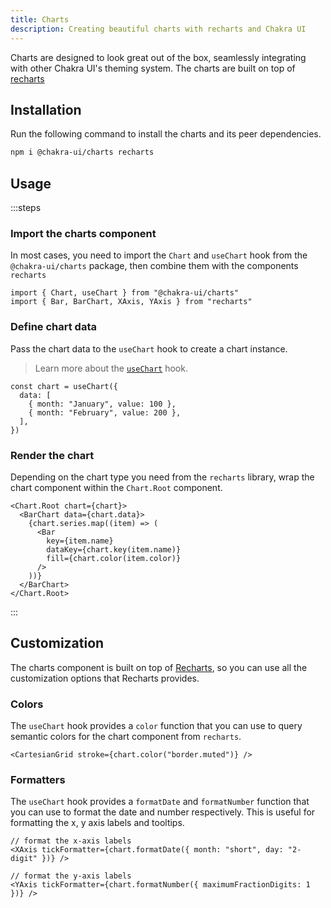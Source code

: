 ```yaml
---
title: Charts
description: Creating beautiful charts with recharts and Chakra UI
---
```


Charts are designed to look great out of the box, seamlessly integrating with
other Chakra UI's theming system. The charts are built on top of
[recharts](https://recharts.org)

## Installation

Run the following command to install the charts and its peer dependencies.

```bash
npm i @chakra-ui/charts recharts
```

## Usage

:::steps

### Import the charts component

In most cases, you need to import the `Chart` and `useChart` hook from the
`@chakra-ui/charts` package, then combine them with the components `recharts`

```tsx
import { Chart, useChart } from "@chakra-ui/charts"
import { Bar, BarChart, XAxis, YAxis } from "recharts"
```

### Define chart data

Pass the chart data to the `useChart` hook to create a chart instance.

> Learn more about the [`useChart`](/docs/charts/use-chart) hook.

```tsx
const chart = useChart({
  data: [
    { month: "January", value: 100 },
    { month: "February", value: 200 },
  ],
})
```

### Render the chart

Depending on the chart type you need from the `recharts` library, wrap the chart
component within the `Chart.Root` component.

```tsx
<Chart.Root chart={chart}>
  <BarChart data={chart.data}>
    {chart.series.map((item) => (
      <Bar
        key={item.name}
        dataKey={chart.key(item.name)}
        fill={chart.color(item.color)}
      />
    ))}
  </BarChart>
</Chart.Root>
```

:::

## Customization

The charts component is built on top of [Recharts](https://recharts.org), so you
can use all the customization options that Recharts provides.

### Colors

The `useChart` hook provides a `color` function that you can use to query
semantic colors for the chart component from `recharts`.

```tsx
<CartesianGrid stroke={chart.color("border.muted")} />
```

### Formatters

The `useChart` hook provides a `formatDate` and `formatNumber` function that you
can use to format the date and number respectively. This is useful for
formatting the x, y axis labels and tooltips.

```tsx
// format the x-axis labels
<XAxis tickFormatter={chart.formatDate({ month: "short", day: "2-digit" })} />

// format the y-axis labels
<YAxis tickFormatter={chart.formatNumber({ maximumFractionDigits: 1 })} />
```
